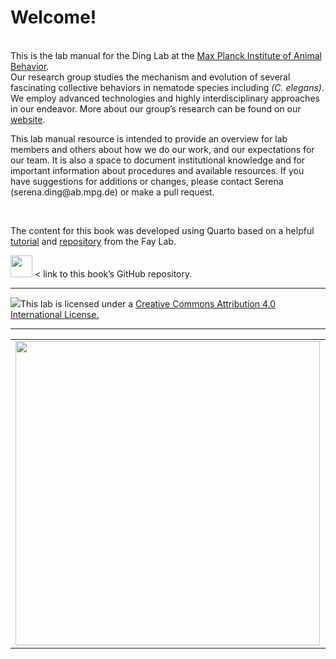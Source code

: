 # Welcome!

<br> This is the lab manual for the Ding Lab at the [Max Planck Institute of Animal Behavior](https://www.ab.mpg.de).\
Our research group studies the mechanism and evolution of several fascinating collective behaviors in nematode species including *(C. elegans)*. We employ advanced technologies and highly interdisciplinary approaches in our endeavor. More about our group's research can be found on our [website](https://www.serenadinglab.com).

This lab manual resource is intended to provide an overview for lab members and others about how we do our work, and our expectations for our team. It is also a space to document institutional knowledge and for important information about procedures and available resources. If you have suggestions for additions or changes, please contact Serena (serena.ding\@ab.mpg.de) or make a pull request.

<br>

The content for this book was developed using Quarto based on a helpful [tutorial](https://github.com/thefaylab/lab-manual/wiki/Quick-steps-to-making-a-copy-of-the-lab-manual-&-publishing-it) and [repository](https://github.com/thefaylab/lab-manual) from the Fay Lab.

[![](https://github.githubassets.com/images/modules/logos_page/GitHub-Mark.png){fig-align="left" width="35px"}](https://github.com/SerenaDingLab/lab-manual) \< link to this book's GitHub repository.

------------------------------------------------------------------------

[![](img/creative_commons.png)](http://creativecommons.org/licenses/by/4.0/){fig-alt="Creative Commons License"}This lab is licensed under a [Creative Commons Attribution 4.0 International License.](http://creativecommons.org/licenses/by/4.0/)

------------------------------------------------------------------------

+------------------------------------------------+--------------------------------------+
| ![](img/MPI_AB_logo.png){width="487"}          | ![](img/UniKN_Logo.png){width="239"} |
+------------------------------------------------+--------------------------------------+
